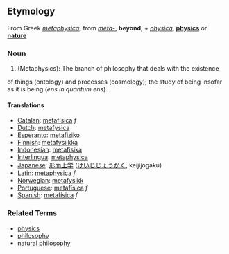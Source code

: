 ==Etymology==
From Greek ''[[metaphysica]]'', from ''[[meta-]]'', '''beyond''', + ''[[physica]]'', '''[[physics]]''' or '''[[nature]]'''

===Noun===

#(Metaphysics): The branch of philosophy that deals with the existence
of things (ontology) and processes (cosmology); the study of being insofar as it is being (''ens in quantum ens'').

====Translations====
*[[Catalan]]: [[metafísica]] ''f''
*[[Dutch]]: [[metafysica]]
*[[Esperanto]]: [[metafiziko]]
*[[Finnish]]: [[metafysiikka]]
*[[Indonesian]]: [[metafisika]]
*[[Interlingua]]: [[metaphysica]]
*[[Japanese]]: [[形而上学]] ([[けいじじょうがく]], keijijōgaku)
*[[Latin]]: [[metaphysica]] ''f''
*[[Norwegian]]: [[metafysikk]]
*[[Portuguese]]: [[metafísica]] ''f''
*[[Spanish]]: [[metafísica]] ''f''

===Related Terms===
*[[physics]]
*[[philosophy]]
*[[natural philosophy]]